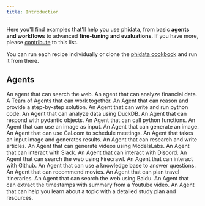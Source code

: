 ```yaml
---
title: Introduction
---
```


Here you'll find examples that'll help you use phidata, from basic **agents and workflows** to advanced **fine-tuning and evaluations**. If you have more, please [contribute](https://github.com/phidatahq/phidata-docs) to this list.

You can run each recipe individually or clone the [phidata cookbook](https://github.com/phidatahq/phidata/tree/main/cookbook) and run it from there.

## Agents

<CardGroup cols={3}>
  <Card title="Web Search" icon="globe" iconType="duotone" href="/examples/agents/web-search">
    An agent that can search the web.
  </Card>
  <Card title="Finance Agent" icon="chart-line" iconType="duotone" href="/examples/agents/finance-agent">
    An agent that can analyze financial data.
  </Card>
  <Card title="Agent Team" icon="users" iconType="duotone" href="/examples/agents/agent-team">
    A Team of Agents that can work together.
  </Card>
  <Card title="Reasoning Agent" icon="brain" iconType="duotone" href="/examples/agents/reasoning-agent">
    An Agent that can reason and provide a step-by-step solution.
  </Card>
  <Card title="Python Agent" icon="python" iconType="duotone" href="/examples/agents/python-agent">
    An Agent that can write and run python code.
  </Card>
  <Card title="Data Analyst" icon="chart-line" iconType="duotone" href="/examples/agents/data-analyst">
    An Agent that can analyze data using DuckDB.
  </Card>
  <Card title="Structured Output" icon="code" iconType="duotone" href="/examples/agents/structured-output">
    An Agent that can respond with pydantic objects.
  </Card>
  <Card title="Python Function Agent" icon="code" iconType="duotone" href="/examples/agents/python-function-as-tool">
    An Agent that can call python functions.
  </Card>
  <Card title="Image Agent" icon="eye" iconType="duotone" href="/examples/agents/image-agent">
    An Agent that can use an image as input.
  </Card>
  <Card title="Generate Image Agent" icon="eye" iconType="duotone" href="/examples/agents/generate-image-agent">
    An Agent that can generate an image.
  </Card>
  <Card title="Cal.com Agent" icon="calendar" iconType="duotone" href="/examples/agents/calcom-agent">
    An Agent that can use Cal.com to schedule meetings.
  </Card>
  <Card title="Image to Text Agent" icon="eye" iconType="duotone" href="/examples/agents/image-to-text">
    An Agent that takes an input image and generates results.
  </Card>
  <Card title="Research Agent" icon="book" iconType="duotone" href="/examples/agents/research-agent">
    An Agent that can research and write articles.
  </Card>
  <Card title="ModelsLabs Agent" icon="video" iconType="duotone" href="/examples/agents/models-labs-agent">
    An Agent that can generate videos using ModelsLabs.
  </Card>
  <Card title="Slack Agent" icon="slack" iconType="duotone" href="/examples/agents/slack-agent">
    An Agent that can interact with Slack.
  </Card>
  <Card title="Discord Agent" icon="discord" iconType="duotone" href="/examples/agents/discord-agent">
    An Agent that can interact with Discord.
  </Card>
  <Card title="Firecrawl Agent" icon="code" iconType="duotone" href="/examples/agents/firecrawl-agent">
    An Agent that can search the web using Firecrawl.
  </Card>
  <Card title="Github Agent" icon="github" iconType="duotone" href="/examples/agents/github-agent">
    An Agent that can interact with Github.
  </Card>
  <Card title="RAG Agent" icon="brain" iconType="duotone" href="/examples/agents/rag-agent">
    An Agent that can use a knowledge base to answer questions.
  </Card>
  <Card title="Popcorn Pal Agent" icon="video" iconType="duotone" href="/examples/agents/popcorn-pal-agent">
    An Agent that can recommend movies.
  </Card>
  <Card title="Globe Hopper Agent" icon="globe" iconType="duotone" href="/examples/agents/globe-hopper-agent">
    An Agent that can plan travel itineraries.
  </Card>
  <Card title="Baidu Search Agent" icon="magnifying-glass" iconType="duotone" href="/examples/agents/baidu-search-agent">
    An Agent that can search the web using Baidu.
  </Card>
  <Card title="Youtube Timestamp Agent" icon="youtube" iconType="duotone" href="/examples/agents/youtube-timestamp-agent">
    An Agent that can extract the timestamps with summary from a Youtube video.
  </Card>
  <Card title="Study Scout Agent" icon="book" iconType="duotone" href="/examples/agents/study-scout-agent">
    An Agent that can help you learn about a topic with a detailed study plan and resources.
  </Card>
</CardGroup>
